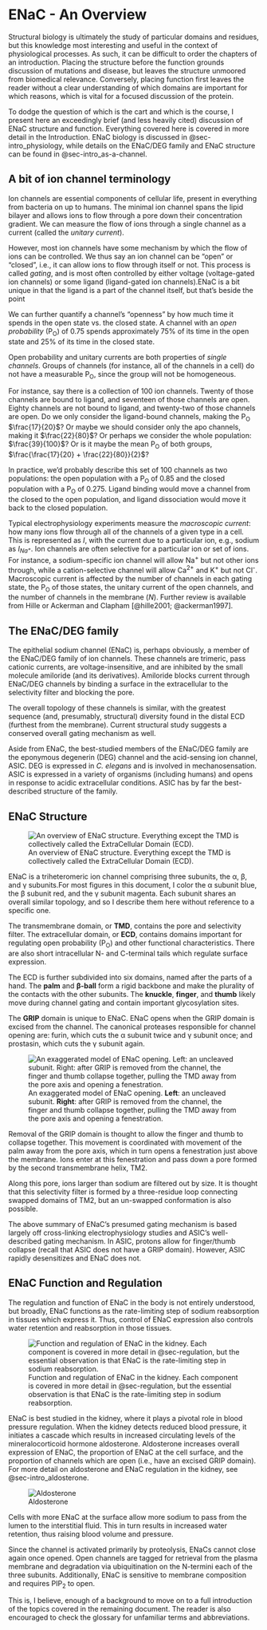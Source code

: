 # ENaC - An Overview {.unnumbered}

Structural biology is ultimately the study of particular domains and residues, but this knowledge most interesting and useful in the context of physiological processes.
As such, it can be difficult to order the chapters of an introduction.
Placing the structure before the function grounds discussion of mutations and disease, but leaves the structure unmoored from biomedical relevance.
Conversely, placing function first leaves the reader without a clear understanding of which domains are important for which reasons, which is vital for a focused discussion of the protein.

To dodge the question of which is the cart and which is the course, I present here an exceedingly brief (and less heavily cited) discussion of ENaC structure and function.
Everything covered here is covered in more detail in the Introduction.
ENaC biology is discussed in @sec-intro_physiology, while details on the ENaC/DEG family and ENaC structure can be found in @sec-intro_as-a-channel.

## A bit of ion channel terminology

Ion channels are essential components of cellular life, present in everything from bacteria on up to humans.
The minimal ion channel spans the lipid bilayer and allows ions to flow through a pore down their concentration gradient.
We can measure the flow of ions through a single channel as a current (called the *unitary current*).

However, most ion channels have some mechanism by which the flow of ions can be controlled.
We thus say an ion channel can be "open" or "closed", i.e., it can allow ions to flow through itself or not.
This process is called *gating*, and is most often controlled by either voltage (voltage-gated ion channels) or some ligand (ligand-gated ion channels).[ENaC is a bit unique in that the ligand is a part of the channel itself, but that's beside the point]{.aside}

We can further quantify a channel's "openness" by how much time it spends in the open state vs. the closed state.
A channel with an *open probability* (P~O~) of 0.75 spends approximately 75% of its time in the open state and 25% of its time in the closed state.

Open probability and unitary currents are both properties of *single channels*.
Groups of channels (for instance, all of the channels in a cell) do not have a measurable P~O~, since the group will not be homogeneous.

For instance, say there is a collection of 100 ion channels.
Twenty of those channels are bound to ligand, and seventeen of those channels are open.
Eighty channels are not bound to ligand, and twenty-two of those channels are open.
Do we only consider the ligand-bound channels, making the P~O~ $\frac{17}{20}$?
Or maybe we should consider only the apo channels, making it $\frac{22}{80}$?
Or perhaps we consider the whole population: $\frac{39}{100}$?
Or is it maybe the mean P~O~ of both groups,  $\frac{\frac{17}{20} + \frac{22}{80}}{2}$?

In practice, we'd probably describe this set of 100 channels as two populations: the open population with a P~O~ of 0.85 and the closed population with a P~O~ of 0.275.
Ligand binding would move a channel from the closed to the open population, and ligand dissociation would move it back to the closed population.

Typical electrophysiology experiments measure the *macroscopic current*: how many ions flow through all of the channels of a given type in a cell.
This is represented as *I*, with the current due to a particular ion, e.g., sodium as *I~Na^+^~*.
Ion channels are often selective for a particular ion or set of ions.
For instance, a sodium-specific ion channel will allow Na^+^ but not other ions through, while a cation-selective channel will allow Ca^2+^ and K^+^ but not Cl^-^.
Macroscopic current is affected by the number of channels in each gating state, the P~O~ of those states, the unitary current of the open channels, and the number of channels in the membrane (*N*).
Further review is available from Hille or Ackerman and Clapham [@hille2001; @ackerman1997].

## The ENaC/DEG family

The epithelial sodium channel (ENaC) is, perhaps obviously, a member of the ENaC/DEG family of ion channels.
These channels are trimeric, pass cationic currents, are voltage-insensitive, and are inhibited by the small molecule amiloride (and its derivatives).
Amiloride blocks current through ENaC/DEG channels by binding a surface in the extracellular to the selectivity filter and blocking the pore.

The overall topology of these channels is similar, with the greatest sequence (and, presumably, structural) diversity found in the distal ECD (furthest from the membrane).
Current structural study suggests a conserved overall gating mechanism as well.

Aside from ENaC, the best-studied members of the ENaC/DEG family are the eponymous degenerin (DEG) channel and the acid-sensing ion channel, ASIC.
DEG is expressed in *C. elegans* and is involved in mechanosensation.
ASIC is expressed in a variety of organisms (including humans) and opens in response to acidic extracellular conditions.
ASIC has by far the best-described structure of the family.


## ENaC Structure

![An overview of ENaC structure. Everything except the TMD is collectively called the ExtraCellular Domain (ECD).](introduction/figures/domain-cartoon/enac-overview.png)

ENaC is a triheteromeric ion channel comprising three subunits, the &alpha;, &beta;, and &gamma; subunits.[For most figures in this document, I color the &alpha; subunit blue, the &beta; subunit red, and the &gamma; subunit magenta.]{.aside}
Each subunit shares an overall similar topology, and so I describe them here without reference to a specific one.

The transmembrane domain, or **TMD**, contains the pore and selectivity filter.
The extracellular domain, or **ECD**, contains domains important for regulating open probability (P~O~) and other functional characteristics.
There are also short intracellular N- and C-terminal tails which regulate surface expression.

The ECD is further subdivided into six domains, named after the parts of a hand.
The **palm** and **&beta;-ball** form a rigid backbone and make the plurality of the contacts with the other subunits.
The **knuckle**, **finger**, and **thumb** likely move during channel gating and contain important glycosylation sites.

The **GRIP** domain is unique to ENaC.
ENaC opens when the GRIP domain is excised from the channel.
The canonical proteases responsible for channel opening are: furin, which cuts the &alpha; subunit twice and &gamma; subunit once; and prostasin, which cuts the &gamma; subunit again.

![An exaggerated model of ENaC opening. **Left**: an uncleaved subunit. **Right**: after GRIP is removed from the channel, the finger and thumb collapse together, pulling the TMD away from the pore axis and opening a fenestration.](../figures/other/opening-model.png)

Removal of the GRIP domain is thought to allow the finger and thumb to collapse together.
This movement is coordinated with movement of the palm away from the pore axis, which in turn opens a fenestration just above the membrane.
Ions enter at this fenestration and pass down a pore formed by the second transmembrane helix, TM2.

Along this pore, ions larger than sodium are filtered out by size.
It is thought that this selectivity filter is formed by a three-residue loop connecting swapped domains of TM2, but an un-swapped conformation is also possible.

The above summary of ENaC's presumed gating mechanism is based largely off cross-linking electrophysiology studies and ASIC's well-described gating mechanism.
In ASIC, protons allow for finger/thumb collapse (recall that ASIC does not have a GRIP domain).
However, ASIC rapidly desensitizes and ENaC does not.

## ENaC Function and Regulation

The regulation and function of ENaC in the body is not entirely understood, but broadly, ENaC functions as the rate-limiting step of sodium reabsorption in tissues which express it.
Thus, control of ENaC expression also controls water retention and reabsorption in those tissues.

![Function and regulation of ENaC in the kidney. Each component is covered in more detail in @sec-regulation, but the essential observation is that ENaC is the rate-limiting step in sodium reabsorption.
](introduction/figures/kidney-cartoon/kidney-cartoon.png)

ENaC is best studied in the kidney, where it plays a pivotal role in blood pressure regulation.
When the kidney detects reduced blood pressure, it initiates a cascade which results in increased circulating levels of the mineralocorticoid hormone aldosterone.
Aldosterone increases overall expression of ENaC, the proportion of ENaC at the cell surface, and the proportion of channels which are open (i.e., have an excised GRIP domain).
For more detail on aldosterone and ENaC regulation in the kidney, see @sec-intro_aldosterone.

:::{.content-visible unless-format="docx"}
![Aldosterone](/figures/aldosterone.svg){.aside}
:::

Cells with more ENaC at the surface allow more sodium to pass from the lumen to the interstitial fluid.
This in turn results in increased water retention, thus raising blood volume and pressure.

Since the channel is activated primarily by proteolysis, ENaCs cannot close again once opened.
Open channels are tagged for retrieval from the plasma membrane and degradation via ubiquitination on the N-termini each of the three subunits.
Additionally, ENaC is sensitive to membrane composition and requires PIP~2~ to open.

This is, I believe, enough of a background to move on to a full introduction of the topics covered in the remaining document.
The reader is also encouraged to check the glossary for unfamiliar terms and abbreviations.